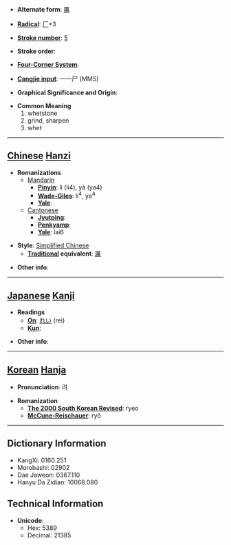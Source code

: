 * '''Alternate form''': [[厲]]

* '''[[Wiktionary:Chinese radical index| Radical]]''': [[Wiktionary:Chinese radical index 厂|厂]]+3

* '''[[Wiktionary:Chinese total strokes index|Stroke number]]''': [[Wiktionary:Chinese total strokes index 5|5]]

* '''Stroke order''': 

* '''[[Wiktionary:Chinese four corner index|Four-Corner System]]''': 

* '''[[Wiktionary:Chinese Cangjie index|Cangjie input]]''': 一一尸 (MMS)

* '''Graphical Significance and Origin''': 

* '''Common Meaning'''
*#whetstone
*# grind, sharpen
*# whet


----

== [[Chinese]] [[Hanzi]] ==

* '''Romanizations'''
** [[Mandarin]]
*** '''[[Pinyin]]''': lì (li4), yà (ya4)
*** '''[[Wade-Giles]]''': li<sup>4</sup>, ya<sup>4</sup>
*** '''[[Yale]]''': 
**[[Cantonese]]
***'''[[Jyutping]]''':
***'''[[Penkyamp]]''': 
***'''[[Yale]]''': lai6

* '''Style''': [[Simplified Chinese]] 
** '''[[Traditional Chinese|Traditional]] equivalent''': [[厲]]

* '''Other info''': 

----

== [[Japanese]] [[Kanji]] ==

* '''Readings'''
** '''[[On]]''': [[れい]] (rei)
** '''[[Kun]]''': 

* '''Other info''':  

----

== [[Korean]] [[Hanja]] ==

* '''Pronunciation''': 려

* '''Romanization'''
** '''[[The 2000 South Korean Revised Romanization|The 2000 South Korean Revised]]''': ryeo
** '''[[McCune-Reischauer]]''': ryŏ

----

== Dictionary Information ==

* KangXi: 0160.251
* Morobashi: 02902
* Dae Jaweon: 0367.110
* Hanyu Da Zidian: 10068.080

== Technical Information ==

* '''Unicode''':
** Hex: 5389
** Decimal: 21385